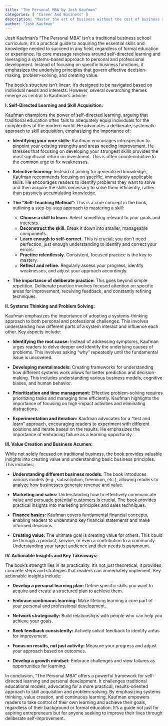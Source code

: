```yaml
---
title: "The Personal MBA by Josh Kaufman"
categories: [ "Career And Business" ]
description: "Master the art of business without the cost of business school"
author: "Josh Kaufman"
---
```

Josh Kaufman's "The Personal MBA" isn't a traditional business school curriculum; it's a practical guide to acquiring the essential skills and knowledge needed to succeed in any field, regardless of formal education or experience.  Its core message revolves around self-directed learning and leveraging a systems-based approach to personal and professional development.  Instead of focusing on specific business functions, it emphasizes the underlying principles that govern effective decision-making, problem-solving, and creating value.

The book's structure isn't linear; it's designed to be navigated based on individual needs and interests.  However, several overarching themes emerge as central to Kaufman's advice:

**I. Self-Directed Learning and Skill Acquisition:**

Kaufman champions the power of self-directed learning, arguing that traditional education often fails to adequately equip individuals for the complexities of the modern world.  He advocates a deliberate, systematic approach to skill acquisition, emphasizing the importance of:

* **Identifying your core skills:** Kaufman encourages introspection to pinpoint your existing strengths and areas needing improvement. He stresses that focusing on developing your strongest skills provides the most significant return on investment. This is often counterintuitive to the common urge to fix weaknesses.

* **Selective learning:**  Instead of aiming for generalized knowledge, Kaufman recommends focusing on specific, immediately applicable skills.  He encourages readers to identify problems they want to solve and then acquire the skills necessary to solve them efficiently, rather than passively accumulating knowledge.

* **The "Self-Teaching Method":** This is a core concept in the book, outlining a step-by-step approach to mastering a skill:
    * **Choose a skill to learn.** Select something relevant to your goals and interests.
    * **Deconstruct the skill.** Break it down into smaller, manageable components.
    * **Learn enough to self-correct.**  This is crucial; you don't need perfection, just enough understanding to identify and correct your errors.
    * **Practice relentlessly.**  Consistent, focused practice is the key to mastery.
    * **Reflect and refine.** Regularly assess your progress, identify weaknesses, and adjust your approach accordingly.

* **The importance of deliberate practice:**  This goes beyond simple repetition.  Deliberate practice involves focused attention on specific areas for improvement, receiving feedback, and constantly refining techniques.

**II. Systems Thinking and Problem Solving:**

Kaufman emphasizes the importance of adopting a systems-thinking approach to both personal and professional challenges. This involves understanding how different parts of a system interact and influence each other. Key aspects include:

* **Identifying the root cause:**  Instead of addressing symptoms, Kaufman urges readers to delve deeper and identify the underlying causes of problems.  This involves asking "why" repeatedly until the fundamental issue is uncovered.

* **Developing mental models:**  Creating frameworks for understanding how different systems work allows for better prediction and decision-making.  This includes understanding various business models, cognitive biases, and human behavior.

* **Prioritization and time management:**  Effective problem-solving requires prioritizing tasks and managing time efficiently.  Kaufman highlights the importance of focusing on high-impact activities and eliminating distractions.

* **Experimentation and iteration:**  Kaufman advocates for a "test and learn" approach, encouraging readers to experiment with different solutions and iterate based on the results.  He emphasizes the importance of embracing failure as a learning opportunity.

**III. Value Creation and Business Acumen:**

While not solely focused on traditional business, the book provides valuable insights into creating value and understanding basic business principles. This includes:

* **Understanding different business models:**  The book introduces various models (e.g., subscription, freemium, etc.), allowing readers to analyze how businesses generate revenue and value.

* **Marketing and sales:**  Understanding how to effectively communicate value and persuade potential customers is crucial.  The book provides practical insights into marketing principles and sales techniques.

* **Finance basics:**  Kaufman covers fundamental financial concepts, enabling readers to understand key financial statements and make informed decisions.

* **Creating value:**  The ultimate goal is creating value for others. This could be through a product, service, or even a contribution to a community.  Understanding your target audience and their needs is paramount.

**IV.  Actionable Insights and Key Takeaways:**

The book’s strength lies in its practicality.  It's not just theoretical; it provides concrete steps and strategies that readers can immediately implement.  Key actionable insights include:

* **Develop a personal learning plan:**  Define specific skills you want to acquire and create a structured plan to achieve them.

* **Embrace continuous learning:**  Make lifelong learning a core part of your personal and professional development.

* **Network strategically:**  Build relationships with people who can help you achieve your goals.

* **Seek feedback consistently:**  Actively solicit feedback to identify areas for improvement.

* **Focus on results, not just activity:**  Measure your progress and adjust your approach based on outcomes.

* **Develop a growth mindset:**  Embrace challenges and view failures as opportunities for learning.


In conclusion, "The Personal MBA" offers a powerful framework for self-directed learning and personal development.  It challenges traditional educational models, advocating for a more practical, results-oriented approach to skill acquisition and problem-solving.  By emphasizing systems thinking, value creation, and continuous learning, Kaufman empowers readers to take control of their own learning and achieve their goals, regardless of their background or formal education.  It's a guide not just for aspiring entrepreneurs but for anyone seeking to improve their lives through deliberate self-improvement.

